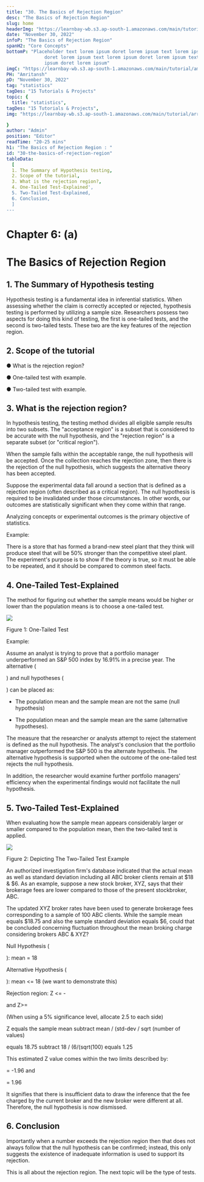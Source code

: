 ```yaml
---
title: "30. The Basics of Rejection Region"
desc: "The Basics of Rejection Region"
slug: home
headerImg: "https://learnbay-wb.s3.ap-south-1.amazonaws.com/main/tutorial/Statistics+Header.png"
date: "November 30, 2022"
infoP: "The Basics of Rejection Region"
spanH2: "Core Concepts"
bottomP: "Placeholder text lorem ipsum doret lorem ipsum text lorem ipsum
              doret lorem ipsum text lorem ipsum doret lorem ipsum text lorem
              ipsum doret lorem ipsum"
imgC: "https://learnbay-wb.s3.ap-south-1.amazonaws.com/main/tutorial/amritansh.png"
PH: "Amritansh"
pD: "November 30, 2022"
tag: "statistics"
tagDes: "15 Tutorials & Projects"
topic: {
  title: "statistics",
tagDes: "15 Tutorials & Projects",
img: "https://learnbay-wb.s3.ap-south-1.amazonaws.com/main/tutorial/arrow.png"

}
author: "Admin"
position: "Editor"
readTime: "20-25 mins"
h1: "The Basics of Rejection Region : "
id: "30-the-basics-of-rejection-region"
tableData:
  [
  1. The Summary of Hypothesis testing, 
  2. Scope of the tutorial,  
  3. What is the rejection region?,  
  4. One-Tailed Test-Explained',  
  5. Two-Tailed Test-Explained,
  6. Conclusion,
  ]
---
```



# **Chapter 6: (a)**


# **The Basics of Rejection Region**


## 1. The Summary of Hypothesis testing

 

Hypothesis testing is a fundamental idea in inferential statistics. When assessing whether the claim is correctly accepted or rejected, hypothesis testing is performed by utilizing a sample size. Researchers possess two aspects for doing this kind of testing, the first is one-tailed tests, and the second is two-tailed tests. These two are the key features of the rejection region.

 


## 2. Scope of the tutorial

 


●  	What is the rejection region?


●  	One-tailed test with example.


●  	Two-tailed test with example.


     


## 3. What is the rejection region?

 

In hypothesis testing, the testing method divides all eligible sample results into two subsets. The "acceptance region" is a subset that is considered to be accurate with the null hypothesis, and the "rejection region" is a separate subset (or "critical region").

 

When the sample falls within the acceptable range, the null hypothesis will be accepted. Once the collection reaches the rejection zone, then there is the rejection of the null hypothesis, which suggests the alternative theory has been accepted.

 

Suppose the experimental data fall around a section that is defined as a rejection region (often described as a critical region). The null hypothesis is required to be invalidated under those circumstances. In other words, our outcomes are statistically significant when they come within that range.

 

Analyzing concepts or experimental outcomes is the primary objective of statistics.

 

Example:

There is a store that has formed a brand-new steel plant that they think will produce steel that will be 50% stronger than the competitive steel plant. The experiment's purpose is to show if the theory is true, so it must be able to be repeated, and it should be compared to common steel facts.

 


## 4. One-Tailed Test-Explained

 

The method for figuring out whether the sample means would be higher or lower than the population means is to choose a one-tailed test.


<img src="https://learnbay-wb.s3.ap-south-1.amazonaws.com/main/tutorial/statistics/Rejection+region+figure+1.jpg"></img>



Figure 1: One-Tailed Test

Example:

Assume an analyst is trying to prove that a portfolio manager underperformed an S&P 500 index by 16.91% in a precise year. The alternative (

) and null hypotheses (

) can be placed as:

- The population mean and the sample mean are not the same (null hypothesis)

- The population mean and the sample mean are the same (alternative hypotheses).

The measure that the researcher or analysts attempt to reject the statement is defined as the null hypothesis. The analyst's conclusion that the portfolio manager outperformed the S&P 500 is the alternate hypothesis. The alternative hypothesis is supported when the outcome of the one-tailed test rejects the null hypothesis.

In addition, the researcher would examine further portfolio managers' efficiency when the experimental findings would not facilitate the null hypothesis.


## 5. Two-Tailed Test-Explained

When evaluating how the sample mean appears considerably larger or smaller compared to the population mean, then the two-tailed test is applied.


<img src="https://learnbay-wb.s3.ap-south-1.amazonaws.com/main/tutorial/statistics/Regection+region+figure+1.jpg"></img>


Figure 2: Depicting The Two-Tailed Test Example

An authorized investigation firm's database indicated that the actual mean as well as standard deviation including all ABC broker clients remain at $18 & $6. As an example, suppose a new stock broker,  XYZ, says that their brokerage fees are lower compared to those of the present stockbroker, ABC.

The updated XYZ broker rates have been used to generate brokerage fees corresponding to a sample of 100 ABC clients. While the sample mean equals $18.75 and also the sample standard deviation equals $6, could that be concluded concerning fluctuation throughout the mean broking charge considering brokers ABC & XYZ?

Null Hypothesis (

): mean = 18

Alternative Hypothesis (

): mean &lt;= 18 (we want to demonstrate this)

Rejection region: Z &lt;= - 

 and Z>=

 (When using a 5% significance level, allocate 2.5 to each side)

Z equals the sample mean subtract mean / (std-dev / sqrt (number of values)

equals 18.75 subtract 18 / (6/(sqrt(100) equals 1.25

This estimated Z value comes within the two limits described by:

 = -1.96 and 

 = 1.96

It signifies that there is insufficient data to draw the inference that the fee charged by the current broker and the new broker were different at all. Therefore, the null hypothesis is now dismissed.


## 6. Conclusion

Importantly when a number exceeds the rejection region then that does not always follow that the null hypothesis can be confirmed; instead, this only suggests the existence of inadequate information is used to support its rejection.

This is all about the rejection region. The next topic will be the type of tests.
